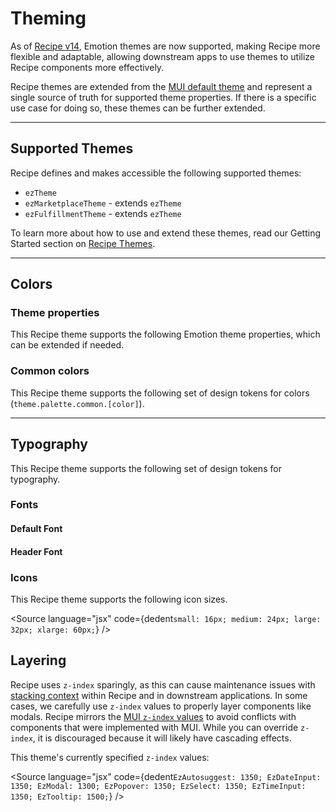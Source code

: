 
<Meta title="Guides/Theming" />
<TableOfContents />

# Theming

As of [Recipe v14](/support/migrating-to-recipe-14/), Emotion themes are now supported, making Recipe more flexible and adaptable, allowing downstream apps to use themes to utilize Recipe components more effectively.

Recipe themes are extended from the [MUI default theme](https://mui.com/customization/default-theme/) and represent a single source of truth for supported theme properties. If there is a specific use case for doing so, these themes can be further extended.

<Unstyled>
  <EzAlert
    headline="Warning"
    tagline="Extending themes can make future upgrade paths more difficult and should only be done when there is a valid use case to do so. If you'd like to suggest a change to a supported theme, please reach out to the Recipe team."
    use="warning"
  />
</Unstyled>

---

## Supported Themes

Recipe defines and makes accessible the following supported themes:

- `ezTheme`
- `ezMarketplaceTheme` - extends `ezTheme`
- `ezFulfillmentTheme` - extends `ezTheme`

To learn more about how to use and extend these themes, read our Getting Started section on [Recipe Themes](http://localhost:8000/guides/getting-started/#recipe-themes).

---

## Colors

### Theme properties

This Recipe theme supports the following Emotion theme properties, which can be extended if needed.

<ColorPalette showThemeProperties />

### Common colors

This Recipe theme supports the following set of design tokens for colors (`theme.palette.common.[color]`).

<ColorPalette />

---

## Typography

This Recipe theme supports the following set of design tokens for typography.

### Fonts

#### Default Font

<Typography fontType="defaultFont" />

#### Header Font

<Typography fontType="headerFont" />

### Icons

This Recipe theme supports the following icon sizes.

<Source
  language="jsx"
  code={dedent`
    small: 16px;
    medium: 24px;
    large: 32px;
    xlarge: 60px;
  `}
/>

## Layering

Recipe uses `z-index` sparingly, as this can cause maintenance issues with [stacking context](https://developer.mozilla.org/en-US/docs/Web/CSS/CSS_Positioning/Understanding_z_index/The_stacking_context) within Recipe and in downstream applications. In some cases, we carefully use `z-index` values to properly layer components like modals. Recipe mirrors the [MUI `z-index` values](https://mui.com/material-ui/customization/z-index/) to avoid conflicts with components that were implemented with MUI. While you can override `z-index`, it is discouraged because it will likely have cascading effects.

This theme's currently specified `z-index` values:

<Source
  language="jsx"
  code={dedent`
    EzAutosuggest: 1350;
    EzDateInput: 1350;
    EzModal: 1300;
    EzPopover: 1350;
    EzSelect: 1350;
    EzTimeInput: 1350;
    EzTooltip: 1500;
  `}
/>
